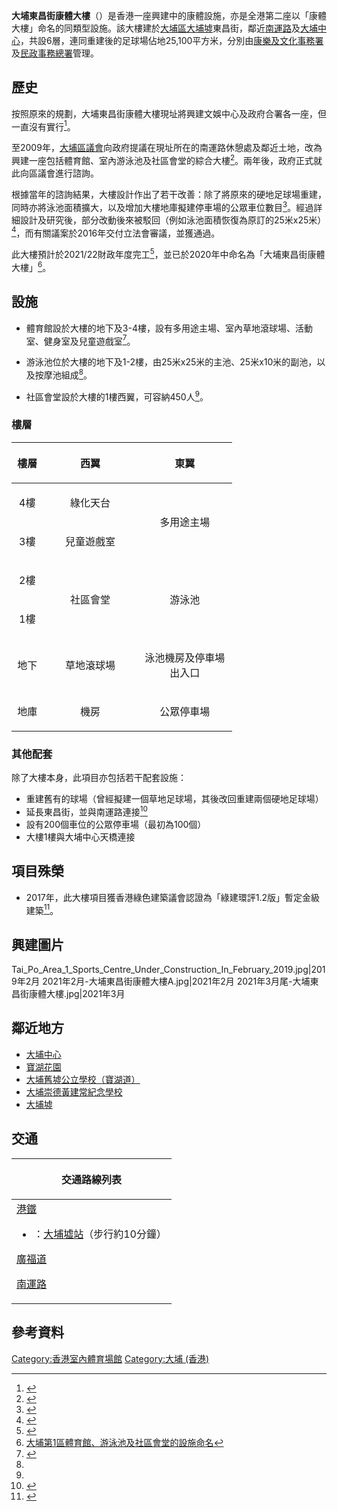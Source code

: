 {{Infobox hk building
| building_name        = 大埔東昌街康體大樓<br>Tai Po Tung Cheong Street Leisure Building
| logo                 = 
| image                = 2022年4月-東昌街康體大樓.jpg
| caption              = 大埔東昌街康體大樓西面（2022年4月）
| full_name            = 
| former_names         = 大埔第1區體育館、社區會堂及足球場（規劃及興建期間）
| native_building_name = 
| alternate_names      = 
| building_type        = 
| architectural_style  = 
| structural_system    = 混凝土、鋼筋
| classification       = 政府／公共建築
| location             = [[香港|香港]][[新界|新界]][[大埔區|大埔區]]東昌街
| coordinates          = 
| client               = 
| owner                = [[香港特別行政區政府|香港特別行政區政府]]
| operator             = [[香港特別行政區|香港特別行政區]][[康樂及文化事務署|康樂及文化事務署]]<br>香港特別行政區[[民政事務總署|民政事務總署]]
| url                  = 
| started              = 2017年
| built                = 
| inaugurated          = 
| opened               = 2022年（預計）
| renovated            = 
| closed               = 
| demolited            = 
| site_area            = 25,100平方米
| site_size            = 
| height               = 
| other_dimensions     = 
| floor_count          = 6（包括地面及地庫）
| total_area           = 
| architect            = [[劉榮廣伍振民建築師事務所|劉榮廣伍振民建築師事務所]]
| main_contractor      = [[興勝創建|興勝創建]]
| construct_cost       = 21億6,310萬元
| ren_contractor       = 
| ren_cost             = 
| awards               = 
| references           = 
}}

'''大埔東昌街康體大樓'''（{{lang-en|Tai Po Tung Cheong Street Leisure Building}}）是香港一座興建中的康體設施，亦是全港第二座以「康體大樓」命名的同類型設施。該大樓建於[[大埔區|大埔區]][[大埔墟|大埔墟]]東昌街，鄰近[[南運路|南運路]]及[[大埔中心|大埔中心]]，共設6層，連同重建後的足球場佔地25,100平方米，分別由[[康樂及文化事務署|康樂及文化事務署]]及[[民政事務總署|民政事務總署]]管理。

==歷史==
按照原來的規劃，大埔東昌街康體大樓現址將興建文娛中心及政府合署各一座，但一直沒有實行<ref>{{Cite web |url=https://www.edb.gov.hk/tc/sch-admin/sch-premises-info/allocation-of-sch/sae-result/sae2001-location.html |title=教育局-2001年校舍分配工作-建校用地位置圖 |access-date=2020-10-28 |archive-date=2019-10-20 |archive-url=https://web.archive.org/web/20191020005729/https://www.edb.gov.hk/tc/sch-admin/sch-premises-info/allocation-of-sch/sae-result/sae2001-location.html |dead-url=no }}</ref>。

至2009年，[[大埔區議會|大埔區議會]]向政府提議在現址所在的南運路休憩處及鄰近土地，改為興建一座包括體育館、室內游泳池及社區會堂的綜合大樓<ref>{{Cite web |url=http://www.hkcd.com/content/2015-03/05/content_913519.html |title=大埔寶湖道體育館施工在望.《香港商報》，2016年3月5日. |access-date=2020年10月28日 |archive-date=2020年2月20日 |archive-url=https://web.archive.org/web/20200220000822/http://www.hkcd.com/content/2015-03/05/content_913519.html |dead-url=no }}</ref>。兩年後，政府正式就此向區議會進行諮詢。

根據當年的諮詢結果，大樓設計作出了若干改善：除了將原來的硬地足球場重建，同時亦將泳池面積擴大，以及增加大樓地庫擬建停車場的公眾車位數目<ref>{{Cite web |url=https://www.districtcouncils.gov.hk/tp/doc/2012_2015/tc/committee_meetings_doc/DFMC/4229/TP_dfmc_2014_011a_TC.pdf |title=大埔區文康設施工程計劃的進展 |access-date=2020-10-28 |archive-date=2020-11-02 |archive-url=https://web.archive.org/web/20201102022352/https://www.districtcouncils.gov.hk/tp/doc/2012_2015/tc/committee_meetings_doc/DFMC/4229/TP_dfmc_2014_011a_TC.pdf |dead-url=no }}</ref>。經過詳細設計及研究後，部分改動後來被駁回（例如泳池面積恢復為原訂的25米x25米）<ref>{{Cite web |url=https://www.legco.gov.hk/yr15-16/chinese/fc/pwsc/papers/pwsc20160423pwsc-258-1-c.pdf |title=立法會工務小組委員會-政府當局提交撥款建議予財務委員會審議前須跟進的事項：大埔第1區體育館、社區會堂及足球場 |access-date=2020-10-28 |archive-date=2020-10-31 |archive-url=https://web.archive.org/web/20201031084040/https://www.legco.gov.hk/yr15-16/chinese/fc/pwsc/papers/pwsc20160423pwsc-258-1-c.pdf |dead-url=no }}</ref>，而有關議案於2016年交付立法會審議，並獲通過。

此大樓預計於2021/22財政年度完工<ref>{{Cite web |url=https://www.archsd.gov.hk/tc/projects/capital-projects-under-construction/057rg.aspx |title=建築署-工程項目057RG |access-date=2020-10-28 |archive-date=2020-10-31 |archive-url=https://web.archive.org/web/20201031113339/https://www.archsd.gov.hk/tc/projects/capital-projects-under-construction/057rg.aspx |dead-url=yes }}</ref>，並已於2020年中命名為「大埔東昌街康體大樓」<ref>[https://www.districtcouncils.gov.hk/tp/doc/2020_2023/tc/committee_meetings_doc/DFMC/19127/DFM_2020_17.pdf 大埔第1區體育館、游泳池及社區會堂的設施命名]</ref>。

==設施==
*體育館設於大樓的地下及3-4樓，設有多用途主場、室內草地滾球場、活動室、健身室及兒童遊戲室<ref name=立法會文件>{{Cite web |url=https://www.legco.gov.hk/yr15-16/chinese/fc/pwsc/papers/p16-06c.pdf |title=立法會工務小組委員會-大埔第1區體育館、社區會堂及足球場 |access-date=2020-10-28 |archive-date=2020-10-31 |archive-url=https://web.archive.org/web/20201031154131/https://www.legco.gov.hk/yr15-16/chinese/fc/pwsc/papers/p16-06c.pdf |dead-url=no }}</ref>。

*游泳池位於大樓的地下及1-2樓，由25米x25米的主池、25米x10米的副池，以及按摩池組成<ref name=立法會文件></ref>。

*社區會堂設於大樓的1樓西翼，可容納450人<ref name=立法會文件></ref>。

===樓層===
{|  class="wikitable" width="300"
! align="center" width="10%"|樓層
! align="center" width="30%"|西翼
! align="center" width="30%"|東翼
|-
|align="center"|4樓||align="center"|綠化天台||rowspan="2" align="center"|多用途主場
|-
|align="center"|3樓||align="center"|兒童遊戲室
|-
|align="center"|2樓||rowspan="2" align="center"|社區會堂||rowspan="2" align="center"|游泳池
|-
|align="center"|1樓
|-
|align="center"|地下||align="center"|草地滾球場||align="center"|泳池機房及停車場出入口
|-
|align="center"|地庫||align="center"|機房||align="center"|公眾停車場
|}

===其他配套===
除了大樓本身，此項目亦包括若干配套設施：
*重建舊有的球場（曾經擬建一個草地足球場，其後改回重建兩個硬地足球場）
*延長東昌街，並與南運路連接<ref>{{Cite web |url=https://www.districtcouncils.gov.hk/archive/tp_d/pdf/dfmc/2011/TP_dfmc_2011_009_TC.pdf |title=「大埔第1區寶湖道體育館、社區會堂及足球場」擬議工程計劃的最新進展 |access-date=2020-10-28 |archive-date=2020-11-01 |archive-url=https://web.archive.org/web/20201101175425/https://www.districtcouncils.gov.hk/archive/tp_d/pdf/dfmc/2011/TP_dfmc_2011_009_TC.pdf |dead-url=no }}</ref>
*設有200個車位的公眾停車場（最初為100個）
*大樓1樓與大埔中心天橋連接

==項目殊榮==
*2017年，此大樓項目獲香港綠色建築議會認證為「綠建環評1.2版」暫定金級建築<ref>{{Cite web |url=https://www.asecg.com/zh-hant/service/project/65/ |title=沛然環保-大埔第1區體育館、社區會堂及足球場 |access-date=2020-10-28 |archive-date=2020-10-31 |archive-url=https://web.archive.org/web/20201031161008/https://www.asecg.com/zh-hant/service/project/65/ |dead-url=no }}</ref>。

==興建圖片==
<gallery>
Tai_Po_Area_1_Sports_Centre_Under_Construction_In_February_2019.jpg|2019年2月
2021年2月-大埔東昌街康體大樓A.jpg|2021年2月
2021年3月尾-大埔東昌街康體大樓.jpg|2021年3月
</gallery>

==鄰近地方==
*[[大埔中心|大埔中心]]
*[[寶湖花園|寶湖花園]]
*[[大埔舊墟公立學校_(寶湖道)|大埔舊墟公立學校（寶湖道）]]
*[[大埔崇德黃建常紀念學校|大埔崇德黃建常紀念學校]]
*[[大埔墟|大埔墟]]

==交通==
{| class="mw-collapsible mw-collapsed wikitable" style="margin: 0 auto; width: auto;" 
! 交通路線列表
|-
|
;[[港鐵|港鐵]]
*{{港鐵路線標誌|EAL}}：[[大埔墟站|大埔墟站]]（步行約10分鐘）
;[[廣福道|廣福道]]
{{九龍新界巴士簡單列表|64K|64X|65X|71K|72|72A|72X|73|73A|73D_sa|73X|74B|74D|74X|75K|263C|264R|265S|271|271B|271P|271X|272E|272X|274P|274X}}
{{過海隧道巴士簡單列表|307|907C_sa|N307}}
{{大嶼山巴士簡單列表|E41|N42A|N42P}}
{{新界專線小巴簡單列表|26|26A|28K|806A|806B|806C}}
;[[南運路|南運路]]
{{九龍新界巴士簡單列表|71A|71K|71S|72C|73|74P|275R}}
{{過海隧道巴士簡單列表|307P|907B|907C_sa}}
{{大嶼山巴士簡單列表|A47X|NA47}}
{{新界專線小巴簡單列表|806A|806B|806C}}
|}

==參考資料==
{{reflist}}

{{香港室內體育場館}}
{{香港公眾泳池}}

[[Category:香港室內體育場館|Category:香港室內體育場館]]
[[Category:大埔_(香港)|Category:大埔 (香港)]]